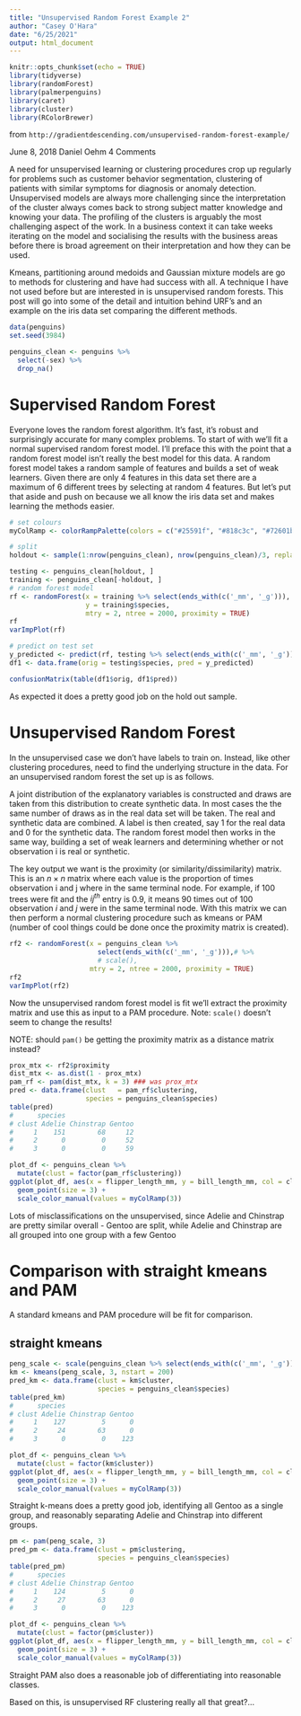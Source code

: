 ```yaml
---
title: "Unsupervised Random Forest Example 2"
author: "Casey O'Hara"
date: "6/25/2021"
output: html_document
---
```


```r
knitr::opts_chunk$set(echo = TRUE)
library(tidyverse)
library(randomForest)
library(palmerpenguins)
library(caret)
library(cluster)
library(RColorBrewer)
```

from `http://gradientdescending.com/unsupervised-random-forest-example/`

June 8, 2018 Daniel Oehm 4 Comments

A need for unsupervised learning or clustering procedures crop up regularly for problems such as customer behavior segmentation, clustering of patients with similar symptoms for diagnosis or anomaly detection. Unsupervised models are always more challenging since the interpretation of the cluster always comes back to strong subject matter knowledge and knowing your data. The profiling of the clusters is arguably the most challenging aspect of the work. In a business context it can take weeks iterating on the model and socialising the results with the business areas before there is broad agreement on their interpretation and how they can be used.

Kmeans, partitioning around medoids and Gaussian mixture models are go to methods for clustering and have had success with all. A technique I have not used before but are interested in is unsupervised random forests. This post will go into some of the detail and intuition behind URF’s and an example on the iris data set comparing the different methods.

```r
data(penguins)
set.seed(3984)

penguins_clean <- penguins %>%
  select(-sex) %>%
  drop_na()

```

# Supervised Random Forest

Everyone loves the random forest algorithm. It’s fast, it’s robust and surprisingly accurate for many complex problems. To start of with we’ll fit a normal supervised random forest model. I’ll preface this with the point that a random forest model isn’t really the best model for this data. A random forest model takes a random sample of features and builds a set of weak learners. Given there are only 4 features in this data set there are a maximum of 6 different trees by selecting at random 4 features. But let’s put that aside and push on because we all know the iris data set and makes learning the methods easier.

```r
# set colours
myColRamp <- colorRampPalette(colors = c("#25591f", "#818c3c", "#72601b"))

# split
holdout <- sample(1:nrow(penguins_clean), nrow(penguins_clean)/3, replace = FALSE)

testing <- penguins_clean[holdout, ]
training <- penguins_clean[-holdout, ]
# random forest model
rf <- randomForest(x = training %>% select(ends_with(c('_mm', '_g'))), 
                   y = training$species, 
                   mtry = 2, ntree = 2000, proximity = TRUE)
rf
varImpPlot(rf)

# predict on test set
y_predicted <- predict(rf, testing %>% select(ends_with(c('_mm', '_g'))))
df1 <- data.frame(orig = testing$species, pred = y_predicted)

confusionMatrix(table(df1$orig, df1$pred))
```

As expected it does a pretty good job on the hold out sample.

# Unsupervised Random Forest

In the unsupervised case we don’t have labels to train on. Instead, like other clustering procedures, need to find the underlying structure in the data. For an unsupervised random forest the set up is as follows.

A joint distribution of the explanatory variables is constructed and draws are taken from this distribution to create synthetic data. In most cases the the same number of draws as in the real data set will be taken. The real and synthetic data are combined. A label is then created, say 1 for the real data and 0 for the synthetic data. The random forest model then works in the same way, building a set of weak learners and determining whether or not observation i is real or synthetic.

The key output we want is the proximity (or similarity/dissimilarity) matrix. This is an $n \times n$ matrix where each value is the proportion of times observation i and j where in the same terminal node. For example, if 100 trees were fit and the $ij^{th}$ entry is 0.9, it means 90 times out of 100 observation $i$ and $j$ were in the same terminal node. With this matrix we can then perform a normal clustering procedure such as kmeans or PAM (number of cool things could be done once the proximity matrix is created).

```r
rf2 <- randomForest(x = penguins_clean %>% 
                      select(ends_with(c('_mm', '_g'))),# %>%
                      # scale(), 
                    mtry = 2, ntree = 2000, proximity = TRUE)
rf2
varImpPlot(rf2)
```

Now the unsupervised random forest model is fit we’ll extract the proximity matrix and use this as input to a PAM procedure.  Note: `scale()` doesn't seem to change the results!

NOTE: should `pam()` be getting the proximity matrix as a distance matrix instead?

``` r
prox_mtx <- rf2$proximity
dist_mtx <- as.dist(1 - prox_mtx)
pam_rf <- pam(dist_mtx, k = 3) ### was prox_mtx
pred <- data.frame(clust   = pam_rf$clustering, 
                   species = penguins_clean$species)
table(pred)
#      species
# clust Adelie Chinstrap Gentoo
#     1    151        68     12
#     2      0         0     52
#     3      0         0     59

plot_df <- penguins_clean %>%
  mutate(clust = factor(pam_rf$clustering))
ggplot(plot_df, aes(x = flipper_length_mm, y = bill_length_mm, col = clust, pch = species)) + 
  geom_point(size = 3) + 
  scale_color_manual(values = myColRamp(3))
```
 

Lots of misclassifications on the unsupervised, since Adelie and Chinstrap are pretty similar overall - Gentoo are split, while Adelie and Chinstrap are all grouped into one group with a few Gentoo

# Comparison with straight kmeans and PAM

A standard kmeans and PAM procedure will be fit for comparison.

## straight kmeans

```r
peng_scale <- scale(penguins_clean %>% select(ends_with(c('_mm', '_g'))))
km <- kmeans(peng_scale, 3, nstart = 200)
pred_km <- data.frame(clust = km$cluster, 
                      species = penguins_clean$species)
table(pred_km)
#      species
# clust Adelie Chinstrap Gentoo
#     1    127         5      0
#     2     24        63      0
#     3      0         0    123

plot_df <- penguins_clean %>%
  mutate(clust = factor(km$cluster))
ggplot(plot_df, aes(x = flipper_length_mm, y = bill_length_mm, col = clust, pch = species)) + 
  geom_point(size = 3) + 
  scale_color_manual(values = myColRamp(3))
```
Straight k-means does a pretty good job, identifying all Gentoo as a single group, and reasonably separating Adelie and Chinstrap into different groups.

```r
pm <- pam(peng_scale, 3)
pred_pm <- data.frame(clust = pm$clustering, 
                      species = penguins_clean$species)
table(pred_pm)
#      species
# clust Adelie Chinstrap Gentoo
#     1    124         5      0
#     2     27        63      0
#     3      0         0    123

plot_df <- penguins_clean %>%
  mutate(clust = factor(pm$cluster))
ggplot(plot_df, aes(x = flipper_length_mm, y = bill_length_mm, col = clust, pch = species)) + 
  geom_point(size = 3) + 
  scale_color_manual(values = myColRamp(3))
```
Straight PAM also does a reasonable job of differentiating into reasonable classes.

Based on this, is unsupervised RF clustering really all that great?...


